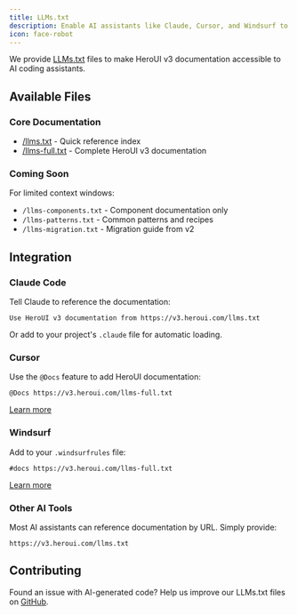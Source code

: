 ```yaml
---
title: LLMs.txt
description: Enable AI assistants like Claude, Cursor, and Windsurf to understand HeroUI v3
icon: face-robot
---
```


We provide [LLMs.txt](https://llmstxt.org/) files to make HeroUI v3 documentation accessible to AI coding assistants.

## Available Files

### Core Documentation

- [/llms.txt](https://v3.heroui.com/llms.txt) - Quick reference index
- [/llms-full.txt](https://v3.heroui.com/llms-full.txt) - Complete HeroUI v3 documentation

### Coming Soon

For limited context windows:
- `/llms-components.txt` - Component documentation only
- `/llms-patterns.txt` - Common patterns and recipes
- `/llms-migration.txt` - Migration guide from v2

## Integration

### Claude Code

Tell Claude to reference the documentation:

```
Use HeroUI v3 documentation from https://v3.heroui.com/llms.txt
```

Or add to your project's `.claude` file for automatic loading.

### Cursor

Use the `@Docs` feature to add HeroUI documentation:

```
@Docs https://v3.heroui.com/llms-full.txt
```

[Learn more](https://docs.cursor.com/context/@-symbols/@-docs)

### Windsurf

Add to your `.windsurfrules` file:

```
#docs https://v3.heroui.com/llms-full.txt
```

[Learn more](https://docs.codeium.com/windsurf/memories#memories-and-rules)

### Other AI Tools

Most AI assistants can reference documentation by URL. Simply provide:

```
https://v3.heroui.com/llms.txt
```


## Contributing

Found an issue with AI-generated code? Help us improve our LLMs.txt files on [GitHub](https://github.com/heroui-inc/heroui).
